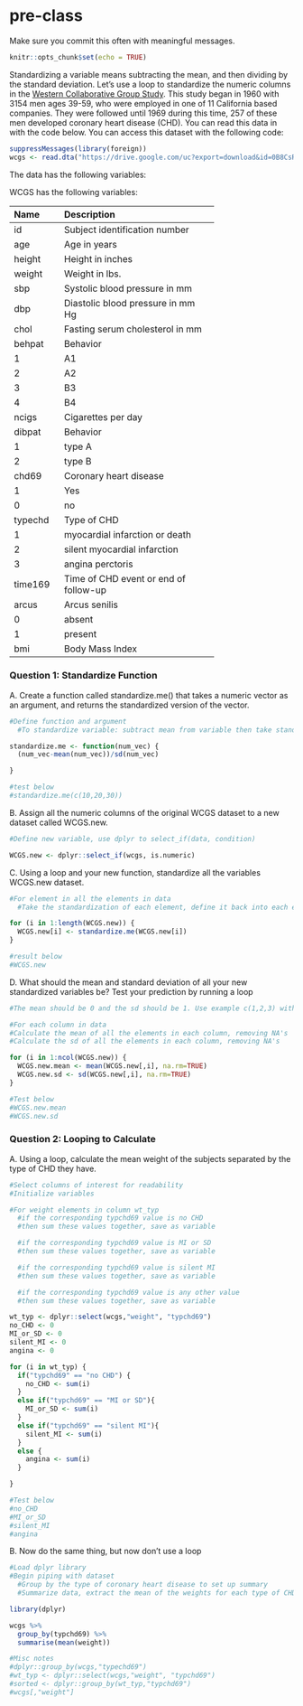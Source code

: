 # pre-class


Make sure you commit this often with meaningful messages. 



```r
knitr::opts_chunk$set(echo = TRUE)
```








Standardizing a variable means subtracting the mean, and then dividing by the standard deviation. Let's use a loop to standardize the numeric columns in the [Western Collaborative Group Study](https://clinicaltrials.gov/ct2/show/NCT00005174). This study began in 1960 with 3154 men ages 39-59, who were employed in one of 11 California based companies. They were followed until 1969 during this time, 257 of these men developed coronary heart disease (CHD). You can read this data in with the code below. You can access this dataset with the following code:

```R

suppressMessages(library(foreign))
wcgs <- read.dta("https://drive.google.com/uc?export=download&id=0B8CsRLdwqzbzYWxfN3ExQllBQkU")
```

The data has the following variables:



WCGS has the following variables:

-----------------------------------------------------------
Name    Description
------- -------------------------------------------
id      Subject identification number

age     Age in years

height  Height in inches

weight  Weight in lbs.

sbp     Systolic blood pressure in mm 

dbp     Diastolic blood pressure in mm Hg

chol    Fasting serum cholesterol in mm 

behpat  Behavior

  1       A1

  2       A2

  3       B3

  4       B4

ncigs   Cigarettes per day

dibpat  Behavior

1       type A

2       type B

chd69   Coronary heart disease

1       Yes

0       no

typechd Type of CHD

1       myocardial infarction or death

2       silent myocardial infarction

3       angina perctoris

time169 Time of CHD event or end of follow-up

arcus   Arcus senilis

0       absent

1       present

bmi     Body Mass Index
-----------------------------------------------------------




### Question 1: Standardize Function

A. Create a function called standardize.me() that takes a numeric vector as an argument, and returns the standardized version of the vector. 
```r
#Define function and argument
  #To standardize variable: subtract mean from variable then take standard deviation

standardize.me <- function(num_vec) {
  (num_vec-mean(num_vec))/sd(num_vec)

}

#test below
#standardize.me(c(10,20,30))

```
B. Assign all the numeric columns of the original WCGS dataset to a new dataset called WCGS.new.
```r
#Define new variable, use dplyr to select_if(data, condition)

WCGS.new <- dplyr::select_if(wcgs, is.numeric)

```
C. Using a loop and your new function, standardize all the variables WCGS.new dataset.
```r
#For element in all the elements in data
  #Take the standardization of each element, define it back into each element in dataframe

for (i in 1:length(WCGS.new)) {
  WCGS.new[i] <- standardize.me(WCGS.new[i])
}

#result below
#WCGS.new

```
D. What should the mean and standard deviation of all your new standardized variables be? Test your prediction by running a loop
```r
#The mean should be 0 and the sd should be 1. Use example c(1,2,3) with standardization = -1,0,1. mean=0, sd=1. 

#For each column in data
#Calculate the mean of all the elements in each column, removing NA's
#Calculate the sd of all the elements in each column, removing NA's

for (i in 1:ncol(WCGS.new)) {
  WCGS.new.mean <- mean(WCGS.new[,i], na.rm=TRUE)
  WCGS.new.sd <- sd(WCGS.new[,i], na.rm=TRUE)
}

#Test below
#WCGS.new.mean
#WCGS.new.sd


```




### Question 2: Looping to Calculate

A. Using a loop, calculate the mean weight of the subjects separated by the type of CHD they have.
```r
#Select columns of interest for readability
#Initialize variables

#For weight elements in column wt_typ
  #if the corresponding typchd69 value is no CHD 
  #then sum these values together, save as variable

  #if the corresponding typchd69 value is MI or SD 
  #then sum these values together, save as variable

  #if the corresponding typchd69 value is silent MI 
  #then sum these values together, save as variable

  #if the corresponding typchd69 value is any other value 
  #then sum these values together, save as variable

wt_typ <- dplyr::select(wcgs,"weight", "typchd69")
no_CHD <- 0
MI_or_SD <- 0
silent_MI <- 0
angina <- 0

for (i in wt_typ) {
  if("typchd69" == "no CHD") {
    no_CHD <- sum(i)
  }
  else if("typchd69" == "MI or SD"){
    MI_or_SD <- sum(i)
  } 
  else if("typchd69" == "silent MI"){
    silent_MI <- sum(i)
  }
  else {
    angina <- sum(i)
  }

}

#Test below
#no_CHD
#MI_or_SD
#silent_MI
#angina

```
B. Now do the same thing, but now don't use a loop
```r

#Load dplyr library
#Begin piping with dataset
  #Group by the type of coronary heart disease to set up summary
  #Summarize data, extract the mean of the weights for each type of CHD

library(dplyr)

wcgs %>%
  group_by(typchd69) %>%
  summarise(mean(weight))

```

```r

#Misc notes
#dplyr::group_by(wcgs,"typechd69")
#wt_typ <- dplyr::select(wcgs,"weight", "typchd69")
#sorted <- dplyr::group_by(wt_typ,"typchd69")
#wcgs[,"weight"]

```
